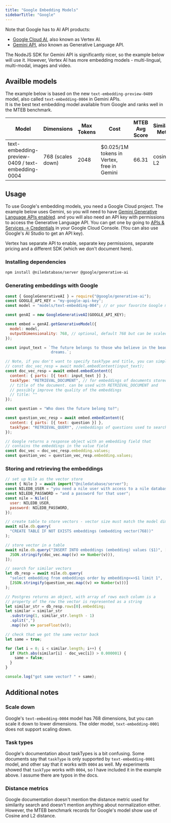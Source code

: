 ```yaml
---
title: "Google Embedding Models"
sidebarTitle: "Google"
---
```


Note that Google has to AI API products:

- [Google Cloud AI](https://cloud.google.com/ai-platform), also known as Vertex AI.
- [Gemini API](https://ai.google.dev/gemini-api/docs), also known as Generative Language API.

The NodeJS SDK for Gemini API is significantly nicer, so the example below will use it.
However, Vertex AI has more embedding models - multi-lingual, multi-modal, images and video.

## Availble models

The example below is based on the new `text-embedding-preview-0409` model, also called `text-embedding-0004` in Gemini APIs.\
It is the best text embedding model available from Google and ranks well in the MTEB benchmark.

| Model                                    | Dimensions        | Max Tokens | Cost                                      | MTEB Avg Score | Similarity Metric |
|------------------------------------------|-------------------|------------|-------------------------------------------|----------------|-------------------|
| text-embedding-preview-0409 / text-embedding-0004 | 768 (scales down) | 2048       | $0.025/1M tokens in Vertex, free in Gemini | 66.31          | cosine, L2        |


## Usage

To use Google's embedding models, you need a Google Cloud project. The example below uses Gemini, so you will need to have
[Gemini Generative Language APIs enabled](https://console.developers.google.com/apis/api/generativelanguage.googleapis.com/overview).
and you will also need an API key with permissions to access the Generative Language API. You can get one by going to
[APIs & Services -> Credentials](https://console.cloud.google.com/apis/credentials) in your Google Cloud
Console. (You can also use Google's AI Studio to get an API key).

Vertex has separate API to enable, separate key permissions, separate pricing and a different SDK
(which we don't document here).

### Installing dependencies

```bash
npm install @niledatabase/server @google/generative-ai
```

### Generating embeddings with Google

```javascript
const { GoogleGenerativeAI } = require("@google/generative-ai");
const GOOGLE_API_KEY = "my-google-api-key";
const model = "models/text-embedding-004"; // or your favorite Google model

const genAI = new GoogleGenerativeAI(GOOGLE_API_KEY);

const embed = genAI.getGenerativeModel({
  model: model,
  outputDimensionality: 768, // optional, default 768 but can be scaled down
});

const input_text = `The future belongs to those who believe in the beauty of their 
                    dreams.`;

// Note, if you don't want to specify taskType and title, you can simply use:
// const doc_vec_resp = await model.embedContent(input_text);
const doc_vec_resp = await embed.embedContent({
  content: { parts: [{ text: input_text }] },
  taskType: "RETRIEVAL_DOCUMENT", // for embeddings of documents stored in pg_vector
  // title of the document. can be used with RETRIEVAL_DOCUMENT and
  // possibly improve the quality of the embeddings
  // title: ""
});

const question = "Who does the future belong to?";

const question_vec_resp = await embed.embedContent({
  content: { parts: [{ text: question }] },
  taskType: "RETRIEVAL_QUERY", //embeddings of questions used to search documents
});

// Google returns a response object with an embedding field that
// contains the embeddings in the value field
const doc_vec = doc_vec_resp.embedding.values;
const question_vec = question_vec_resp.embedding.values;
```

### Storing and retrieving the embeddings

```javascript
// set up Nile as the vector store
const { Nile } = await import("@niledatabase/server");
const NILEDB_USER = "you need a nile user with access to a nile database";
const NILEDB_PASSWORD = "and a password for that user";
const nile = Nile({
  user: NILEDB_USER,
  password: NILEDB_PASSWORD,
});

// create table to store vectors - vector size must match the model dimensions
await nile.db.query(
  "CREATE TABLE IF NOT EXISTS embeddings (embedding vector(768))"
);

// store vector in a table
await nile.db.query("INSERT INTO embeddings (embedding) values ($1)", [
  JSON.stringify(doc_vec.map((v) => Number(v))),
]);

// search for similar vectors
let db_resp = await nile.db.query(
  "select embedding from embeddings order by embedding<=>$1 limit 1",
  [JSON.stringify(question_vec.map((v) => Number(v)))]
);

// Postgres returns an object, with array of rows each column is a
// property of the row the vector is represented as a string
let similar_str = db_resp.rows[0].embedding;
let similar = similar_str
  .substring(1, similar_str.length - 1)
  .split(",")
  .map((v) => parseFloat(v));

// check that we got the same vector back
let same = true;

for (let i = 0; i < similar.length; i++) {
  if (Math.abs(similar[i] - doc_vec[i]) > 0.000001) {
    same = false;
  }
}

console.log("got same vector? " + same);
```

## Additional notes

### Scale down

Google's `text-embedding-0004` model has 768 dimensions, but you can scale it down to lower dimensions.
The older model, `text-embedding-0001` does not support scaling down.

### Task types

Google's documentation about taskTypes is a bit confusing. Some documents say that `taskType` is only supported
by `text-embedding-0001` model, and other say that it works with `0004` as well. My experiments showed that
`taskType` works with `0004`, so I have included it in the example above. I assume there are typos in the docs.

### Distance metrics

Google documentation doesn't mention the distance metric used for similarity search and doesn't mention anything
about normalization either. However, the MTEB benchmark records for Google's model show use of Cosine and L2 distance.
